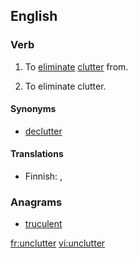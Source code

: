 ==English==

===Verb===
{{en-verb|unclutters|uncluttering|uncluttered|uncluttered}}

# {{transitive}} To [[eliminate]] [[clutter]] from.
# {{intransitive}} To eliminate clutter.

====Synonyms====
* {{sense|both senses}} [[declutter]]

====Translations====
{{trans-top|To eliminate clutter}}
* Finnish: {{t+|fi|järjestää}}, {{t-|fi|selkeyttää}}
{{trans-mid}}
{{trans-bottom}}

===Anagrams===
* [[truculent#English|truculent]]

[[fr:unclutter]]
[[vi:unclutter]]